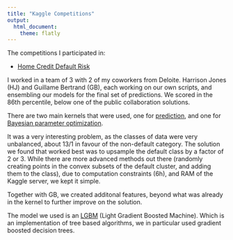 ```yaml
---
title: "Kaggle Competitions"
output:
  html_document:
    theme: flatly
---
```


The competitions I participated in:

* [Home Credit Default Risk](https://www.kaggle.com/c/home-credit-default-risk)

I worked in a team of 3 with 2 of my coworkers from Deloite. Harrison Jones (HJ)
and Guillame Bertrand (GB), each working on our own scripts, and ensembling our 
models for the final set of predictions. We scored in the 86th percentile,
below one of the public collaboration solutions. 

There are two main kernels that were used, one for [prediction](https://www.kaggle.com/michalmalyska/testing-script-v3),
and one for 
[Bayesian parameter optimization](https://www.kaggle.com/michalmalyska/bayesian-optimization-for-testing-script).

It was a very interesting problem, as the classes of data were very unbalanced,
about 13/1 in favour of the non-default category. The solution we found that 
worked best was to upsample the default class by a factor of 2 or 3. While there
are more advanced methods out there (randomly creating points in the convex 
subsets of the default cluster, and adding them to the class), due to computation
constraints (6h), and RAM of the Kaggle server, we kept it simple. 

Together with GB, we created additonal features, beyond what was already in the
kernel to further improve on the solution.

The model we used is an [LGBM](https://lightgbm.readthedocs.io/en/latest/#)
(Light Gradient Boosted Machine). Which is an implementation of tree based 
algorithms, we in particular used gradient boosted decision trees.
